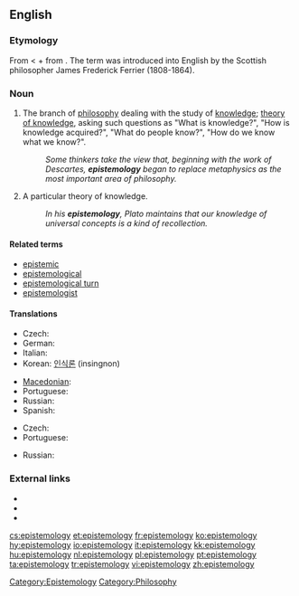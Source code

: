 ==English==
{{wikipedia}}

===Etymology===
From {{etyl|grc|eng}} {{term|ἐπιστήμη||science, knowledge|tr=epistēmē|lang=grc|sc=polytonic}} < {{term|ἐπίσταμαι||I know|tr=epistamai|lang=grc|sc=polytonic}} + {{term|-λογία||discourse|tr=logia|lang=grc|sc=polytonic}} from {{term|λέγω||I speak|tr=legō|lang=grc|sc=polytonic}}. The term was introduced into English by the Scottish philosopher James Frederick Ferrier (1808-1864).

===Noun===
{{en-noun|epistemolog|ies}}

# {{uncountable}} The branch of [[philosophy]] dealing with the study of [[knowledge]]; [[theory of knowledge]], asking such questions as "What is knowledge?", "How is knowledge acquired?", "What do people know?", "How do we know what we know?".
#: ''Some thinkers take the view that, beginning with the work of Descartes, '''epistemology''' began to replace metaphysics as the most important area of philosophy.''
# {{countable}} A particular theory of knowledge.
#: ''In his '''epistemology''', Plato maintains that our knowledge of universal concepts is a kind of recollection.''

====Related terms====
* [[epistemic]]
* [[epistemological]]
* [[epistemological turn]]
* [[epistemologist]]

====Translations====
{{trans-top|branch of philosophy dealing with the study of knowledge}}
* Czech: {{t-|cs|epistemologie|f}}
* German: {{t-|de|Erkenntnistheorie|f}}
* Italian: {{t+|it|epistemologia|f}}
* Korean: [[인식론]] (insingnon)
{{trans-mid}}
* [[Macedonian]]: {{t|mk|епистемологија|f|tr=epistemológija|xs=Macedonian}}
* Portuguese: {{t+|pt|epistemologia|f}}
* Russian: {{t|ru|эпистемология|f|sc=Cyrl|tr=epist'emológija}}
* Spanish: {{t|es|gnoseología|f}}
{{trans-bottom}}

{{trans-top|particular theory of knowledge}}
* Czech: {{t-|cs|epistemologie|f}}
* Portuguese: {{t+|pt|epistemologia|f}}
{{trans-mid}}
* Russian: {{t|ru|эпистемология|f|sc=Cyrl|tr=epist'emológija}}
{{trans-bottom}}

===External links===
* {{R:Webster 1913}}
* {{R:Century 1911}}
* {{R:OneLook}}

[[Category:Epistemology]]
[[Category:Philosophy]]

[[cs:epistemology]]
[[et:epistemology]]
[[fr:epistemology]]
[[ko:epistemology]]
[[hy:epistemology]]
[[io:epistemology]]
[[it:epistemology]]
[[kk:epistemology]]
[[hu:epistemology]]
[[nl:epistemology]]
[[pl:epistemology]]
[[pt:epistemology]]
[[ta:epistemology]]
[[tr:epistemology]]
[[vi:epistemology]]
[[zh:epistemology]]